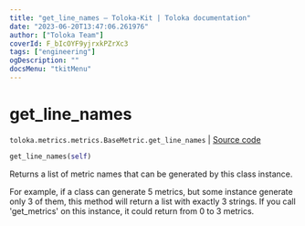 ```yaml
---
title: "get_line_names — Toloka-Kit | Toloka documentation"
date: "2023-06-20T13:47:06.261976"
author: ["Toloka Team"]
coverId: F_bIcOYF9yjrxkPZrXc3
tags: ["engineering"]
ogDescription: ""
docsMenu: "tkitMenu"
---
```


# get_line_names

`toloka.metrics.metrics.BaseMetric.get_line_names` | [Source code](https://github.com/Toloka/toloka-kit/blob/v1.2.0/src/metrics/metrics.py#L130)

```python
get_line_names(self)
```

Returns a list of metric names that can be generated by this class instance.

For example, if a class can generate 5 metrics, but some instance generate only 3 of them,
this method will return a list with exactly 3 strings. If you call 'get_metrics' on this instance,
it could return from 0 to 3 metrics.